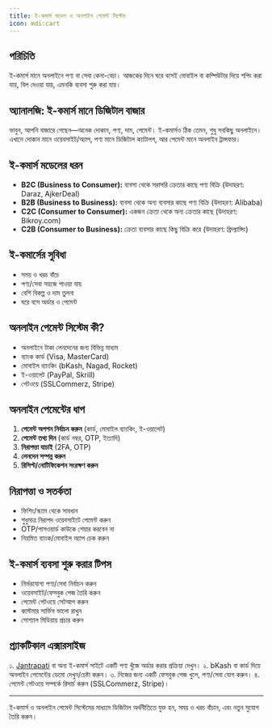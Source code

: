 ```yaml
---
title: ই-কমার্স মডেল ও অনলাইন পেমেন্ট সিস্টেম
icon: mdi:cart
---
```


## পরিচিতি

ই-কমার্স মানে অনলাইনে পণ্য বা সেবা কেনা-বেচা। আজকের দিনে ঘরে বসেই মোবাইল বা কম্পিউটার দিয়ে শপিং করা যায়, বিল দেওয়া যায়, এমনকি ব্যবসা শুরু করা যায়।

## অ্যানালজি: ই-কমার্স মানে ডিজিটাল বাজার

ভাবুন, আপনি বাজারে গেছেন—অনেক দোকান, পণ্য, দাম, পেমেন্ট। ই-কমার্সও ঠিক তেমন, শুধু সবকিছু অনলাইনে। এখানে দোকান মানে ওয়েবসাইট/অ্যাপ, পণ্য মানে ডিজিটাল ক্যাটালগ, আর পেমেন্ট মানে অনলাইন ট্রান্সফার।

## ই-কমার্স মডেলের ধরন
- **B2C (Business to Consumer):** ব্যবসা থেকে সরাসরি ক্রেতার কাছে পণ্য বিক্রি (উদাহরণ: Daraz, AjkerDeal)
- **B2B (Business to Business):** ব্যবসা থেকে অন্য ব্যবসার কাছে পণ্য বিক্রি (উদাহরণ: Alibaba)
- **C2C (Consumer to Consumer):** একজন ক্রেতা থেকে অন্য ক্রেতার কাছে (উদাহরণ: Bikroy.com)
- **C2B (Consumer to Business):** ক্রেতা ব্যবসার কাছে কিছু বিক্রি করে (উদাহরণ: ফ্রিল্যান্সিং)

## ই-কমার্সের সুবিধা
- সময় ও খরচ বাঁচে
- পণ্য/সেবা সহজে পাওয়া যায়
- বেশি বিকল্প ও দাম তুলনা
- ঘরে বসে অর্ডার ও পেমেন্ট

## অনলাইন পেমেন্ট সিস্টেম কী?
- অনলাইনে টাকা লেনদেনের জন্য বিভিন্ন মাধ্যম
- ব্যাংক কার্ড (Visa, MasterCard)
- মোবাইল ব্যাংকিং (bKash, Nagad, Rocket)
- ই-ওয়ালেট (PayPal, Skrill)
- গেটওয়ে (SSLCommerz, Stripe)

## অনলাইন পেমেন্টের ধাপ
1. **পেমেন্ট অপশন নির্বাচন করুন** (কার্ড, মোবাইল ব্যাংকিং, ই-ওয়ালেট)
2. **পেমেন্ট তথ্য দিন** (কার্ড নম্বর, OTP, ইত্যাদি)
3. **নিরাপত্তা যাচাই** (2FA, OTP)
4. **লেনদেন সম্পন্ন করুন**
5. **রিসিপ্ট/নোটিফিকেশন সংরক্ষণ করুন**

## নিরাপত্তা ও সতর্কতা
- ফিশিং/স্ক্যাম থেকে সাবধান
- শুধুমাত্র নিরাপদ ওয়েবসাইটে পেমেন্ট করুন
- OTP/পাসওয়ার্ড কাউকে শেয়ার করবেন না
- নিয়মিত ব্যাংক/মোবাইল অ্যাপ চেক করুন

## ই-কমার্স ব্যবসা শুরু করার টিপস
- নির্ভরযোগ্য পণ্য/সেবা নির্বাচন করুন
- ওয়েবসাইট/ফেসবুক পেজ তৈরি করুন
- পেমেন্ট গেটওয়ে সেটআপ করুন
- কাস্টমার সার্ভিস ভালো রাখুন
- সোশ্যাল মিডিয়ায় প্রচার করুন

## প্র্যাকটিকাল এক্সারসাইজ

১. [Jantrapati](https://jantrapati.com) বা অন্য ই-কমার্স সাইটে একটি পণ্য খুঁজে অর্ডার করার প্রক্রিয়া দেখুন।
২. bKash বা কার্ড দিয়ে অনলাইন পেমেন্টের ডেমো দেখুন/চেষ্টা করুন।
৩. নিজের জন্য একটি ফেসবুক পেজ খুলে, পণ্য/সেবা যোগ করুন।
৪. পেমেন্ট গেটওয়ে সম্পর্কে রিসার্চ করুন (SSLCommerz, Stripe)।

---

ই-কমার্স ও অনলাইন পেমেন্ট সিস্টেমের মাধ্যমে ডিজিটাল অর্থনীতিতে যুক্ত হন, সময় ও খরচ বাঁচান, এবং নতুন সুযোগ তৈরি করুন।
